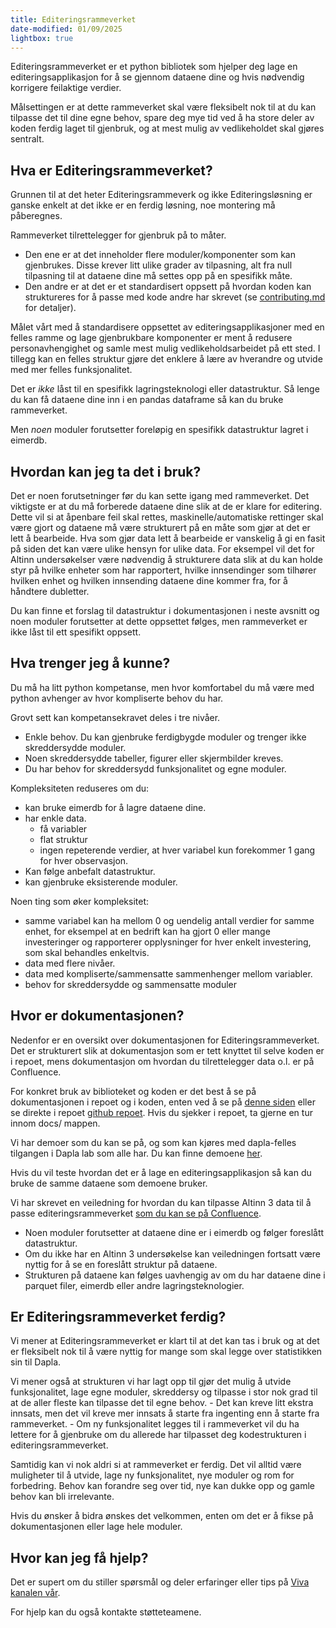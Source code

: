 ```yaml
---
title: Editeringsrammeverket
date-modified: 01/09/2025
lightbox: true
---
```


Editeringsrammeverket er et python bibliotek som hjelper deg lage en editeringsapplikasjon for å se gjennom dataene dine og hvis nødvendig korrigere feilaktige verdier.

Målsettingen er at dette rammeverket skal være fleksibelt nok til at du kan tilpasse det til dine egne behov, spare deg mye tid ved å ha store deler av koden ferdig laget til gjenbruk, og at mest mulig av vedlikeholdet skal gjøres sentralt.

## Hva er Editeringsrammeverket?

Grunnen til at det heter Editeringsrammeverk og ikke Editeringsløsning er ganske enkelt at det ikke er en ferdig løsning, noe montering må påberegnes.

Rammeverket tilrettelegger for gjenbruk på to måter.

- Den ene er at det inneholder flere moduler/komponenter som kan gjenbrukes. Disse krever litt ulike grader av tilpasning, alt fra null tilpasning til at dataene dine må settes opp på en spesifikk måte.
- Den andre er at det er et standardisert oppsett på hvordan koden kan struktureres for å passe med kode andre har skrevet (se [contributing.md](https://github.com/statisticsnorway/ssb-dash-framework/blob/main/CONTRIBUTING.md) for detaljer).

Målet vårt med å standardisere oppsettet av editeringsapplikasjoner med en felles ramme og lage gjenbrukbare komponenter er ment å redusere personavhengighet og samle mest mulig vedlikeholdsarbeidet på ett sted. I tillegg kan en felles struktur gjøre det enklere å lære av hverandre og utvide med mer felles funksjonalitet.

Det er *ikke* låst til en spesifikk lagringsteknologi eller datastruktur. Så lenge du kan få dataene dine inn i en pandas dataframe så kan du bruke rammeverket.

Men *noen* moduler forutsetter foreløpig en spesifikk datastruktur lagret i eimerdb.

## Hvordan kan jeg ta det i bruk?

Det er noen forutsetninger før du kan sette igang med rammeverket. Det viktigste er at du må forberede dataene dine slik at de er klare for editering. Dette vil si at åpenbare feil skal rettes, maskinelle/automatiske rettinger skal være gjort og dataene må være strukturert på en måte som gjør at det er lett å bearbeide. Hva som gjør data lett å bearbeide er vanskelig å gi en fasit på siden det kan være ulike hensyn for ulike data. For eksempel vil det for Altinn undersøkelser være nødvendig å strukturere data slik at du kan holde styr på hvilke enheter som har rapportert, hvilke innsendinger som tilhører hvilken enhet og hvilken innsending dataene dine kommer fra, for å håndtere dubletter.

Du kan finne et forslag til datastruktur i dokumentasjonen i neste avsnitt og noen moduler forutsetter at dette oppsettet følges, men rammeverket er ikke låst til ett spesifikt oppsett.

## Hva trenger jeg å kunne?
Du må ha litt python kompetanse, men hvor komfortabel du må være med python avhenger av hvor kompliserte behov du har.

Grovt sett kan kompetansekravet deles i tre nivåer.

- Enkle behov. Du kan gjenbruke ferdigbygde moduler og trenger ikke skreddersydde moduler.
- Noen skreddersydde tabeller, figurer eller skjermbilder kreves.
- Du har behov for skreddersydd funksjonalitet og egne moduler.

Kompleksiteten reduseres om du:

- kan bruke eimerdb for å lagre dataene dine.
- har enkle data.
    - få variabler
    - flat struktur
    - ingen repeterende verdier, at hver variabel kun forekommer 1 gang for hver observasjon.
- Kan følge anbefalt datastruktur.
- kan gjenbruke eksisterende moduler.

Noen ting som øker kompleksitet:

- samme variabel kan ha mellom 0 og uendelig antall verdier for samme enhet, for eksempel at en bedrift kan ha gjort 0 eller mange investeringer og rapporterer opplysninger for hver enkelt investering, som skal behandles enkeltvis.
- data med flere nivåer.
- data med kompliserte/sammensatte sammenhenger mellom variabler.
- behov for skreddersydde og sammensatte moduler

## Hvor er dokumentasjonen?

Nedenfor er en oversikt over dokumentasjonen for Editeringsrammeverket. Det er strukturert slik at dokumentasjon som er tett knyttet til selve koden er i repoet, mens dokumentasjon om hvordan du tilrettelegger data o.l. er på Confluence.

For konkret bruk av biblioteket og koden er det best å se på dokumentasjonen i repoet og i koden, enten ved å se på [denne siden](https://statisticsnorway.github.io/ssb-dash-framework/) eller se direkte i repoet [github repoet](https://github.com/statisticsnorway/ssb-dash-framework/tree/main). Hvis du sjekker i repoet, ta gjerne en tur innom docs/ mappen.

Vi har demoer som du kan se på, og som kan kjøres med dapla-felles tilgangen i Dapla lab som alle har. Du kan finne demoene [her](https://github.com/statisticsnorway/demo-ssb-dash-framework.git).

Hvis du vil teste hvordan det er å lage en editeringsapplikasjon så kan du bruke de samme dataene som demoene bruker.

Vi har skrevet en veiledning for hvordan du kan tilpasse Altinn 3 data til å passe editeringsrammeverket [som du kan se på Confluence](https://statistics-norway.atlassian.net/wiki/pages/resumedraft.action?draftId=4679434501).

- Noen moduler forutsetter at dataene dine er i eimerdb og følger foreslått datastruktur.
- Om du ikke har en Altinn 3 undersøkelse kan veiledningen fortsatt være nyttig for å se en foreslått struktur på dataene.
- Strukturen på dataene kan følges uavhengig av om du har dataene dine i parquet filer, eimerdb eller andre lagringsteknologier.

## Er Editeringsrammeverket ferdig?

Vi mener at Editeringsrammeverket er klart til at det kan tas i bruk og at det er fleksibelt nok til å være nyttig for mange som skal legge over statistikken sin til Dapla.

Vi mener også at strukturen vi har lagt opp til gjør det mulig å utvide funksjonalitet, lage egne moduler, skreddersy og tilpasse i stor nok grad til at de aller fleste kan tilpasse det til egne behov.
- Det kan kreve litt ekstra innsats, men det vil kreve mer innsats å starte fra ingenting enn å starte fra rammeverket.
- Om ny funksjonalitet legges til i rammeverket vil du ha lettere for å gjenbruke om du allerede har tilpasset deg kodestrukturen i editeringsrammeverket.

Samtidig kan vi nok aldri si at rammeverket er ferdig. Det vil alltid være muligheter til å utvide, lage ny funksjonalitet, nye moduler og rom for forbedring. Behov kan forandre seg over tid, nye kan dukke opp og gamle behov kan bli irrelevante.

Hvis du ønsker å bidra ønskes det velkommen, enten om det er å fikse på dokumentasjonen eller lage hele moduler.

## Hvor kan jeg få hjelp?

Det er supert om du stiller spørsmål og deler erfaringer eller tips på [Viva kanalen vår](https://engage.cloud.microsoft/main/org/ssb.no/groups/eyJfdHlwZSI6Ikdyb3VwIiwiaWQiOiIyMjY1MzI4NjgwOTYifQ).

For hjelp kan du også kontakte støtteteamene.